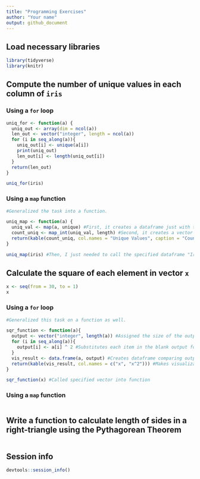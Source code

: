 ```yaml
---
title: "Programming Exercises"
author: "Your name"
output: github_document
---
```


## Load necessary libraries

```r
library(tidyverse)
library(knitr)
```

## Compute the number of unique values in each column of `iris`

### Using a `for` loop

```r

uniq_for <- function(a) {
  uniq_out <- array(dim = ncol(a))
  len_out <- vector("integer", length = ncol(a))
  for (i in seq_along(a)){
    uniq_out[i] <- unique(a[i])
    print(uniq_out)
    len_out[i] <- length(uniq_out[i])
  }
  return(len_out)
}

uniq_for(iris)

```

### Using a `map` function

```r

#Generalized the task into a function.

uniq_map <- function(a) {
  uniq_val <- map(a, unique) #First, it creates a dataframe just with the unique values in each column
  count_uniq <- map_int(uniq_val, length) #Second, it creates a vector with the length of each column
  return(kable(count_uniq, col.names = "Unique Values", caption = "Count of Unique Values per Column")) #At last, it makes the visualization prettier with a decent table explaining values
}

uniq_map(iris) #Then, I just needed to call the specified dataframe "Iris" into function

```

## Calculate the square of each element in vector `x`

```r
x <- seq(from = 30, to = 1)
x
```

### Using a `for` loop

```r

#Generalized this task on a function as well.

sqr_function <- function(a){
  output <- vector("integer", length(a)) #Assigned the size of the output for efficiency
  for (i in seq_along(a)){
    output[i] <- a[i] ^ 2 #Substitutes each item in the blank output for squared of homologous item within input vector
  }
  vis_result <- data.frame(a, output) #Creates dataframe comparing output and input side to side
  return(kable(vis_result, col.names = c("x", "x^2"))) #Makes visualization of this function easier through a table
}

sqr_function(x) #Called specified vector into function

```

### Using a `map` function

```r

```

## Write a function to calculate length of sides in a right-triangle using the Pythagorean Theorem

```r

```

## Session info

```r
devtools::session_info()
```


